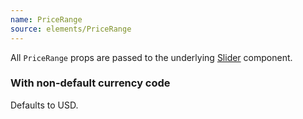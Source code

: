 ```yaml
---
name: PriceRange
source: elements/PriceRange
---
```


All `PriceRange` props are passed to the underlying [Slider](#/docs-slider)
component.

<Playground>
	<Box p={2}>
		<PriceRange
			min={1}
			max={100}
			step={1}
			defaultValue={[1, 100]}
			disabled={false}
		/>
	</Box>
</Playground>

### With non-default currency code

Defaults to USD.

<Playground>
	<Box p={2}>
		<PriceRange
			min={10}
			max={100}
			step={10}
			defaultValue={[10, 100]}
			disabled={false}
			currency="EUR"
		/>
	</Box>
</Playground>
